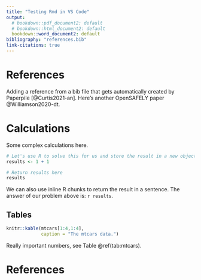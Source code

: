 ```yaml
---
title: "Testing Rmd in VS Code"
output:
  # bookdown::pdf_document2: default
  # bookdown::html_document2: default
  bookdown::word_document2: default
bibliography: "references.bib"
link-citations: true
---
```


# References

Adding a reference from a bib file that gets automatically created by Paperpile [@Curtis2021-an].
Here's another OpenSAFELY paper @Williamson2020-dt.

# Calculations

Some complex calculations here.

```r
# Let's use R to solve this for us and store the result in a new object
results <- 1 + 1

# Return results here
results
```

We can also use inline R chunks to return the result in a sentence.
The answer of our problem above is: `r results`.

## Tables

```r
knitr::kable(mtcars[1:4,1:4], 
             caption = "The mtcars data.")
```

Really important numbers, see Table \@ref(tab:mtcars).

# References